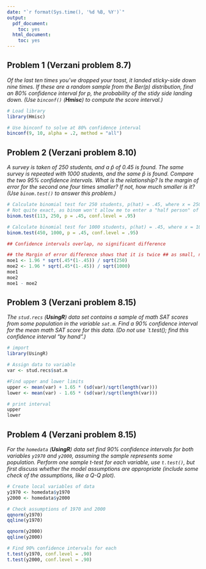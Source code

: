---
date: "`r format(Sys.time(), '%d %B, %Y')`"
output:
  pdf_document:
    toc: yes
  html_document:
    toc: yes
---

## Problem 1 (Verzani problem 8.7)
*Of the last ten times you've dropped your toast, it landed sticky-side down nine times. If these are a random sample from the $\text{Ber}(p)$ distribution, find an 80% confidence interval for $p$, the probability of the stidy side landing down. (Use `binconf()` (**Hmisc**) to compute the score interval.)*

```{r, tidy = TRUE}
# Load library
library(Hmisc)

# Use binconf to solve at 80% confidence interval
binconf(9, 10, alpha = .2, method = "all")
```

## Problem 2 (Verzani problem 8.10)
*A survey is taken of 250 students, and a $\hat{p}$ of 0.45 is found. The same survey is repeated with 1000 students, and the same $\hat{p}$ is found. Compare the two 95% confidence intervals. What is the relationship? Is the margin of error for the second one four times smaller? If not, how much smaller is it? (Use `binom.test()` to answer this problem.)*

```{r, tidy = TRUE}
# Calculate binomial test for 250 students, p(hat) = .45, where x = 250*p
# Not quite exact, as binom won't allow me to enter a "half person" of 112.5, so I rounded x to 113.
binom.test(113, 250, p = .45, conf.level = .95)

# Calculate binomial test for 1000 students, p(hat) = .45, where x = 1000*p = 450
binom.test(450, 1000, p = .45, conf.level = .95)

## Confidence intervals overlap, no significant difference

## the Margin of error difference shows that it is twice ## as small, not four times.
moe1 <- 1.96 * sqrt(.45*(1-.45)) / sqrt(250)
moe2 <- 1.96 * sqrt(.45*(1-.45)) / sqrt(1000)
moe1
moe2
moe1 - moe2
```

## Problem 3 (Verzani problem 8.15)
*The `stud.recs` (**UsingR**) data set contains a sample of math SAT scores from some population in the variable `sat.m`. Find a 90% confidence interval for the mean math SAT score for this data. (Do not use `t.test(); find this confidence interval "by hand".)*

```{r, tidy = TRUE}
# import
library(UsingR)

# Assign data to variable
var <- stud.recs$sat.m

#Find upper and lower limits
upper <- mean(var) + 1.65 * (sd(var)/sqrt(length(var)))
lower <- mean(var) - 1.65 * (sd(var)/sqrt(length(var)))

# print interval
upper
lower

```

## Problem 4 (Verzani problem 8.15)
*For the `homedata` (**UsingR**) data set find 90% confidence intervals for both variables `y1970` and `y2000`, assuming the sample represents some population. Perform one sample t-test for each variable, use `t.test()`, but first discuss whether the model assumptions are appropriate (include some check of the assumptions, like a Q-Q plot).*

```{r, tidy = TRUE}
# Create local variables of data
y1970 <- homedata$y1970
y2000 <- homedata$y2000

# Check assumptions of 1970 and 2000
qqnorm(y1970)
qqline(y1970)

qqnorm(y2000)
qqline(y2000)

# Find 90% confidence intervals for each
t.test(y1970, conf.level = .90)
t.test(y2000, conf.level = .90)
```
